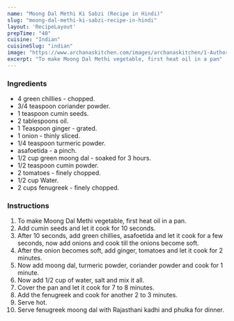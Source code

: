 ---
name: "Moong Dal Methi Ki Sabzi (Recipe in Hindi)"
slug: "moong-dal-methi-ki-sabzi-recipe-in-hindi"
layout: 'RecipeLayout'
prepTime: "40"
cuisine: "Indian"
cuisineSlug: "indian"
image: "https://www.archanaskitchen.com/images/archanaskitchen/1-Author/Farrukh_Aziz_Ansari/Moong_Dal_Methi_Ki_Sabzi.jpg"
excerpt: "To make Moong Dal Methi vegetable, first heat oil in a pan"
---

### Ingredients

-  4 green chillies - chopped.
-  3/4 teaspoon coriander powder.
-  1 teaspoon cumin seeds.
-  2 tablespoons oil.
-  1 Teaspoon ginger - grated.
-  1 onion - thinly sliced.
-  1/4 teaspoon turmeric powder.
-  asafoetida - a pinch.
- 1/2 cup green moong dal - soaked for 3 hours.
-  1/2 teaspoon cumin powder.
-  2 tomatoes - finely chopped.
-  1/2 cup Water.
-  2 cups fenugreek - finely chopped.

### Instructions

1. To make Moong Dal Methi vegetable, first heat oil in a pan.
1. Add cumin seeds and let it cook for 10 seconds.
1. After 10 seconds, add green chillies, asafoetida and let it cook for a few seconds, now add onions and cook till the onions become soft.
1. After the onion becomes soft, add ginger, tomatoes and let it cook for 2 minutes.
1. Now add moong dal, turmeric powder, coriander powder and cook for 1 minute.
1. Now add 1/2 cup of water, salt and mix it all.
1. Cover the pan and let it cook for 7 to 8 minutes.
1. Add the fenugreek and cook for another 2 to 3 minutes.
1. Serve hot.
1. Serve fenugreek moong dal with Rajasthani kadhi and phulka for dinner.
